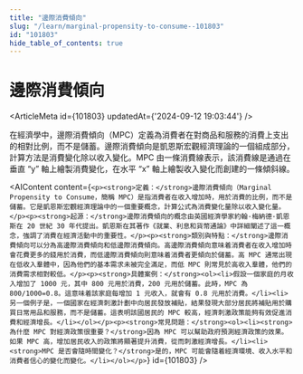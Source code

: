 ```yaml
---
title: "邊際消費傾向"
slug: "/learn/marginal-propensity-to-consume--101803"
id: "101803"
hide_table_of_contents: true
---
```



# 邊際消費傾向

<ArticleMeta id={101803} updatedAt={'2024-09-12 19:03:44'} />
<div className='border-solid border-b border-t-0 my-4 border-[var(--ifm-color-gray-300)]' />

在經濟學中，邊際消費傾向（MPC）定義為消費者在對商品和服務的消費上支出的相對比例，而不是儲蓄。邊際消費傾向是凱恩斯宏觀經濟理論的一個組成部分，計算方法是消費變化除以收入變化。MPC 由一條消費線表示，該消費線是通過在垂直 “y” 軸上繪製消費變化，在水平 “x” 軸上繪製收入變化而創建的一條傾斜線。

<AIContent content={`<p><strong>定義：</strong>邊際消費傾向（Marginal Propensity to Consume，簡稱 MPC）是指消費者在收入增加時，用於消費的比例，而不是儲蓄。它是凱恩斯宏觀經濟理論中的一個重要概念，計算公式為消費變化量除以收入變化量。</p><p><strong>起源：</strong>邊際消費傾向的概念由英國經濟學家約翰·梅納德·凱恩斯在 20 世紀 30 年代提出。凱恩斯在其著作《就業、利息和貨幣通論》中詳細闡述了這一概念，強調了消費在經濟活動中的重要性。</p><p><strong>類別與特點：</strong>邊際消費傾向可以分為高邊際消費傾向和低邊際消費傾向。高邊際消費傾向意味着消費者在收入增加時會花費更多的錢用於消費，而低邊際消費傾向則意味着消費者更傾向於儲蓄。高 MPC 通常出現在低收入羣體中，因為他們的基本需求未被完全滿足，而低 MPC 則常見於高收入羣體，他們的消費需求相對較低。</p><p><strong>具體案例：</strong><ol><li>假設一個家庭的月收入增加了 1000 元，其中 800 元用於消費，200 元用於儲蓄。此時，MPC 為 800/1000=0.8。這意味着該家庭每增加 1 元收入，就會有 0.8 元用於消費。</li><li>另一個例子是，一個國家在經濟刺激計劃中向居民發放補貼，結果發現大部分居民將補貼用於購買日常用品和服務，而不是儲蓄。這表明該國居民的 MPC 較高，經濟刺激政策能夠有效促進消費和經濟增長。</li></ol></p><p><strong>常見問題：</strong><ol><li><strong>為什麼 MPC 對經濟政策很重要？</strong>因為 MPC 可以幫助政府預測經濟政策的效果。如果 MPC 高，增加居民收入的政策將顯著提升消費，從而刺激經濟增長。</li><li><strong>MPC 是否會隨時間變化？</strong>是的，MPC 可能會隨着經濟環境、收入水平和消費者信心的變化而變化。</li></ol></p>`} id={101803} />
